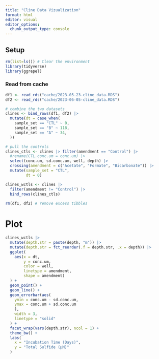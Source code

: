 ```yaml
---
title: "Cline Data Vizualization"
format: html
editor: visual
editor_options: 
  chunk_output_type: console
---
```


## Setup

```r
rm(list=ls()) # Clear the environment
library(tidyverse)
library(ggrepel)
```

### Read from cache

```r
df1 <- read_rds("cache/2023-05-23-cline_data.RDS")
df2 <- read_rds("cache/2023-06-05-cline_data.RDS")

# combine the two datasets
clines <- bind_rows(df1, df2) |> 
  mutate(dt = case_when(
    sample_set == "CTL" ~ 0,
    sample_set == "B" ~ 118,
    sample_set == "A" ~ 34,
  ))

# pull the controls
clines_ctls <- clines |> filter(amendment == "Control") |> 
  #rename(CTL.conc.um = conc.um) |> 
  select(conc.um, sd.conc.um, well, depth) |> 
  crossing(amendment = c("Acetate", "Formate", "Bicarbonate")) |> 
  mutate(sample_set = "CTL",
         dt = 0)

clines_wctls <- clines |> 
  filter(amendment != "Control") |> 
  bind_rows(clines_ctls)
  
rm(df1, df2) # remove excess tibbles
```

# Plot

```r
clines_wctls |> 
  mutate(depth.str = paste(depth, "m")) |> 
  mutate(depth.str = fct_reorder(.f = depth.str, .x = depth)) |> 
  ggplot(
    aes(x = dt,
        y = conc.um,
        color = well,
        linetype = amendment,
        shape = amendment)
  ) +
  geom_point() +
  geom_line() +
  geom_errorbar(aes(
    ymin = conc.um - sd.conc.um,
    ymax = conc.um + sd.conc.um
    ),
    width = 3,
    linetype = "solid"
  ) +
  facet_wrap(vars(depth.str), ncol = 1) +
  theme_bw() +
  labs(
    x = "Incubation Time (Days)",
    y = "Total Sulfide (µM)"
  )
```
